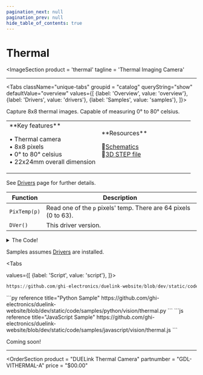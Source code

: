 ```yaml
---
pagination_next: null
pagination_prev: null
hide_table_of_contents: true
---
```



# Thermal

<ImageSection
    product = 'thermal'
    tagline = 'Thermal Imaging Camera'
></ImageSection>

---

<Tabs className="unique-tabs" groupid = "catalog" queryString="show" defaultValue="overview"
  values={[
    {label: 'Overview', value: 'overview'},
    {label: 'Drivers', value: 'drivers'},
    {label: 'Samples', value: 'samples'},
  ]}>

<TabItem value="overview">
Capture 8x8 thermal images. Capable of measuring 0° to 80° celsius.

<table><td width='50%'>
**Key features**

• Thermal camera<br/>
• 8x8 pixels<br/>
• 0° to 80° celsius<br/>
• 22x24mm overall dimension<br/>

</td><td width='50%'>
**Resources**

📄[Schematics](pathname:///sch/gdl-vithermal-a.pdf)<br/>
🔩[3D STEP file](pathname:///3d/gdl-vithermal-a.step)<br/>


</td></table>
</TabItem>

<TabItem value="drivers">

See [Drivers](../../engine/drivers) page for further details.

Function | Description
--- | ---
`PixTemp(p)` | Read one of the `p` pixels' temp. There are 64 pixels (0 to 63).
`DVer()` | This driver version.

<details>
  <summary>The Code!</summary>



```py reference title="Thermal Driver"
https://github.com/ghi-electronics/duelink-website/blob/dev/static/code/drivers/vision/thermal.txt
```

</details>
</TabItem>

<TabItem value="samples">

Samples assumes [Drivers](../../engine/drivers) are installed.

<Tabs

  values={[
    {label: 'Script', value: 'script'},
]}>

<TabItem value="script">

```py reference title="Script Sample"
https://github.com/ghi-electronics/duelink-website/blob/dev/static/code/samples/script/vision/thermal.txt
```
</TabItem>

<TabItem value="py">
```py reference title="Python Sample"
https://github.com/ghi-electronics/duelink-website/blob/dev/static/code/samples/python/vision/thermal.py
```
</TabItem>

<TabItem value="js">
```js reference title="JavaScript Sample"
https://github.com/ghi-electronics/duelink-website/blob/dev/static/code/samples/javascript/vision/thermal.js
```

</TabItem>

</Tabs>

</TabItem>

<TabItem value="projects">Coming soon!</TabItem>

</Tabs>

---

<OrderSection
    product = "DUELink Thermal Camera"
    partnumber = "GDL-VITHERMAL-A"
    price = "$00.00"
></OrderSection>
